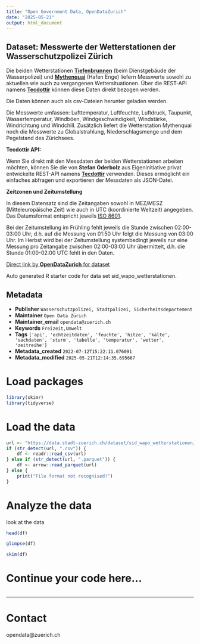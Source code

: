 ```yaml
---
title: "Open Government Data, OpenDataZurich"
date: "2025-05-21"
output: html_document
---
```


## Dataset: Messwerte der Wetterstationen der Wasserschutzpolizei Zürich

Die beiden Wetterstationen [**Tiefenbrunnen**](https://www.tecson-data.ch/zurich/tiefenbrunnen/index.php) (beim Dienstgebäude der Wasserpolizei) und [**Mythenquai**](https://www.tecson-data.ch/zurich/mythenquai/index.php) (Hafen Enge) liefern Messwerte sowohl zu aktuellen wie auch zu vergangenen Wettersituationen. Über die REST-API namens [**Tecdottir**](https://data.stadt-zuerich.ch/showcase/wetterstation-api) können diese Daten direkt bezogen werden.

Die Daten können auch als csv-Dateien herunter geladen werden.

Die Messwerte umfassen: Lufttemperatur, Luftfeuchte, Luftdruck, Taupunkt, Wassertemperatur, Windböen, Windgeschwindigkeit, Windstärke, Windrichtung und Windchill. Zusätzlich liefert die Wetterstation Mythenquai noch die Messwerte zu Globalstrahlung, Niederschlagsmenge und dem Pegelstand des Zürichsees.


**Tecdottir API:**

Wenn Sie direkt mit den Messdaten der beiden Wetterstationen arbeiten möchten, können Sie die von **Stefan Oderbolz** aus Eigeninitiative privat entwickelte REST-API namens [**Tecdottir**](https://data.stadt-zuerich.ch/showcase/wetterstation-api) verwenden. Dieses ermöglicht ein einfaches abfragen und exportieren der Messdaten als JSON-Datei.

**Zeitzonen und Zeitumstellung**

In diesem Datensatz sind die Zeitangaben sowohl in MEZ/MESZ (Mitteleuropäische Zeit) wie auch in UTC (koordinierte Weltzeit) angegeben. Das Datumsformat entspricht jeweils [ISO 8601](https://de.wikipedia.org/wiki/ISO_8601).

Bei der Zeitumstellung im Frühling fehlt jeweils die Stunde zwischen 02:00-03:00 Uhr, d.h. auf die Messung von 01:50 Uhr folgt die Messung von 03:00 Uhr.
Im Herbst wird bei der Zeitumstellung systembedingt jeweils nur eine Messung pro Zeitangabe zwischen 02:00-03:00 Uhr übermittelt, d.h. die Stunde 01:00-02:00 UTC fehlt in den Daten.



[Direct link by **OpenDataZurich** for dataset](https://data.stadt-zuerich.ch/dataset/sid_wapo_wetterstationen)

Auto generated R starter code for data set sid_wapo_wetterstationen.

## Metadata

- **Publisher** `Wasserschutzpolizei, Stadtpolizei, Sicherheitsdepartement`
- **Maintainer** `Open Data Zürich`
- **Maintainer_email** `opendata@zuerich.ch`
- **Keywords** `Freizeit,Umwelt`
- **Tags** `['api', 'echtzeitdaten', 'feuchte', 'hitze', 'kälte', 'sachdaten', 'sturm', 'tabelle', 'temperatur', 'wetter', 'zeitreihe']`
- **Metadata_created** `2022-07-12T15:22:11.076091`
- **Metadata_modified** `2025-05-21T12:14:35.695667`


# Load packages

```r
library(skimr)
library(tidyverse)
```

# Load the data

```r
url <- "https://data.stadt-zuerich.ch/dataset/sid_wapo_wetterstationen/download/messwerte_mythenquai_seit2007-heute.csv"
if (str_detect(url, ".csv")) {
    df <- readr::read_csv(url)
} else if (str_detect(url, ".parquet")) {
    df <- arrow::read_parquet(url)
} else {
    print("File format not recognised!")
}
```

# Analyze the data

look at the data
```r
head(df)
```

```r
glimpse(df)
```

```r
skim(df)
```

# Continue your code here...

```r

```

------------------------------------------------------------------------

# Contact

opendata@zuerich.ch
